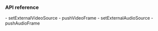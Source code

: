 <PlatformWrapper platform="unreal">

### API reference

<ProductWrapper notAllowed="voice-calling">
- <Link to="{{Global.API_REF_UE_ROOT}}/class_imediaengine.html#ariaid-title10">setExternalVideoSource</Link>
- <Link to="{{Global.API_REF_UE_ROOT}}/class_imediaengine.html#api_imediaengine_pushvideoframe">pushVideoFrame</Link>
</ProductWrapper>
- <Link to="{{Global.API_REF_UE_ROOT}}/class_irtcengine.html#ariaid-title148">setExternalAudioSource</Link>
- <Link to="{{Global.API_REF_UE_ROOT}}/class_imediaengine.html#ariaid-title3">pushAudioFrame</Link>

</PlatformWrapper>